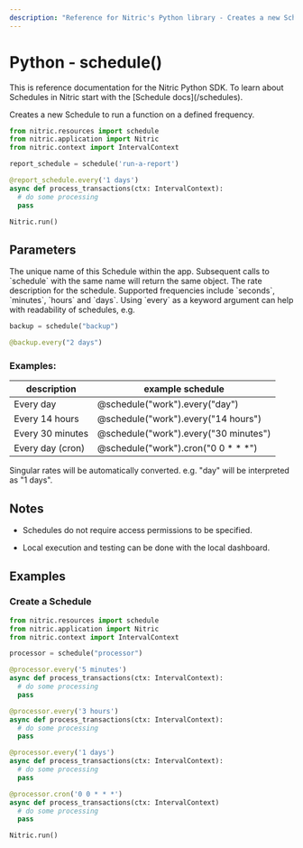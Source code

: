 ```yaml
---
description: "Reference for Nitric's Python library - Creates a new Schedule to run a function on a defined frequency."
---
```


# Python - schedule()

<Note>
  This is reference documentation for the Nitric Python SDK. To learn about
  Schedules in Nitric start with the [Schedule docs](/schedules).
</Note>

Creates a new Schedule to run a function on a defined frequency.

```python
from nitric.resources import schedule
from nitric.application import Nitric
from nitric.context import IntervalContext

report_schedule = schedule('run-a-report')

@report_schedule.every('1 days')
async def process_transactions(ctx: IntervalContext):
  # do some processing
  pass

Nitric.run()
```

## Parameters

<Properties>
  <Property name="description" required type="string">
    The unique name of this Schedule within the app. Subsequent calls to `schedule` with the same name will return the same object.
  </Property>
  <Property name="every" required type="string">
    The rate description for the schedule. Supported frequencies include `seconds`, `minutes`, `hours` and `days`.
    Using `every` as a keyword argument can help with readability of schedules, e.g.

```python
backup = schedule("backup")

@backup.every("2 days")
```

  </Property>
</Properties>

### Examples:

| description      | example schedule                       |
| ---------------- | -------------------------------------- |
| Every day        | @schedule("work").every("day")         |
| Every 14 hours   | @schedule("work").every("14 hours")    |
| Every 30 minutes | @schedule("work").every("30 minutes")  |
| Every day (cron) | @schedule("work").cron("0 0 \* \* \*") |

<Note>
  Singular rates will be automatically converted. e.g. "day" will be interpreted
  as "1 days".
</Note>

## Notes

- Schedules do not require access permissions to be specified.

- Local execution and testing can be done with the local dashboard.

## Examples

### Create a Schedule

```python
from nitric.resources import schedule
from nitric.application import Nitric
from nitric.context import IntervalContext

processor = schedule("processor")

@processor.every('5 minutes')
async def process_transactions(ctx: IntervalContext):
  # do some processing
  pass

@processor.every('3 hours')
async def process_transactions(ctx: IntervalContext):
  # do some processing
  pass

@processor.every('1 days')
async def process_transactions(ctx: IntervalContext):
  # do some processing
  pass

@processor.cron('0 0 * * *')
async def process_transactions(ctx: IntervalContext)
  # do some processing
  pass

Nitric.run()
```

